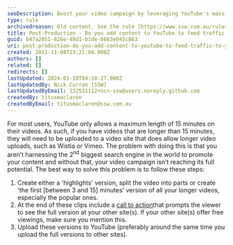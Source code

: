 ```yaml
---
seoDescription: Boost your video campaign by leveraging YouTube's massive audience and driving traffic to your other sites with bite-sized highlights clips.
type: rule
archivedreason: Old content. See the rule [https://www.ssw.com.au/rules/videos-youtube-friendly](/rules/videos-youtube-friendly) about having shorter videos over larger ones
title: Post-Production - Do you add content to YouTube to feed traffic to your other sites?
guid: b47a2051-826e-49d1-b1de-6683e045c863
uri: post-production-do-you-add-content-to-youtube-to-feed-traffic-to-your-other-sites
created: 2011-11-08T23:21:04.000Z
authors: []
related: []
redirects: []
lastUpdated: 2024-01-10T04:18:27.000Z
lastUpdatedBy: Nick Curran [SSW]
lastUpdatedByEmail: 132531112+ncn-ssw@users.noreply.github.com
createdBy: titusmaclaren
createdByEmail: titusmaclaren@ssw.com.au
---
```


For most users, YouTube only allows a maximum length of 15 minutes on their videos. As such, if you have videos that are longer than 15 minutes, they will need to be uploaded to a video site that does allow longer video uploads, such as Wistia or Vimeo. The problem with doing this is that you aren’t harnessing the 2<sup>nd</sup> biggest search engine in the world to promote your content and without that, your video campaign isn’t reaching its full potential. The best way to solve this problem is to follow these steps:
1. Create either a 'highlights' version, split the video into parts or create 'the first [between 3 and 15] minutes' version of all your longer videos, especially the popular ones.
2. At the end of these clips include a [call to action](/production-do-you-add-a-call-to-action)that prompts the viewer to see the full version at your other site(s). If your other site(s) offer free viewings, make sure you mention this.
3. Upload these versions to YouTube (preferably around the same time you upload the full versions to other sites).
